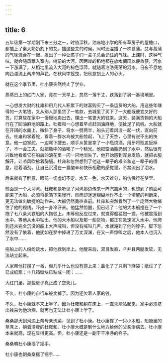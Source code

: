 ```yaml
---
---
---
```

title: 6
---



五年级第一学期刚下来三分之一，时值深秋，油麻地小学的所有草房子的屋檐口，都插上了秦大奶奶割下的艾。插这些艾的时候，同时还混插了一株菖蒲。艾与菖蒲的气味混合在一起，发出了一种让孩子们一辈子总会记住的气味。上课时，这种气味，就会随风飘入室内。树前的大河，因两岸的稻地都在放水搁田以便收获，河水一下涨满了，从稻地里流入大河的棕色浮萍，就随着浩浩荡荡的河水，日夜不息地向西漂流上两岸的芦花，在秋风中摇曳，把秋意刻上人的心头。

就在这个季节里，杜小康突然终止了学业。

蒸蒸日上的红门人家，竟在一天早上，忽然一落千丈，跌落到了另一番境地里。

一心想发大财的杜雍和用几代人积累下的财富购买了一条运货的大船，用这些年赚得的一大笔钱，又从别人那里贷了一笔款，去城里了买下了一大船既便宜又好的货，打算放在家中一慢慢地卖出去，赚出一笔更大的钱来。这天，装满货物的大船行在了回油麻地的路上。杜雍和一心想着早点赶回油麻地，便扯足了风帆。大船就在开阔的水面上，微斜了身子，将水一劈两半，船头迎着风浪一起一伏，直向前去。杜雍和掌着舵，看着一群水鸟被大船惊起，飞上了天空，心里有说不出的快意。他一边掌舵，一边弯下腰去，顺手从筐里拿了一小瓶烧酒，用牙将瓶盖扳掉了，不一会工夫，就把瓶中的酒喝了一个精光。他把空酒瓶扔到了水中，然后很有兴致地看着它在船后的浪花里一闪一闪地消失了。他开始感到浑身发热，就把衣服解开，让凉风吹拂着胸脯。杜雍和忽然想到了他这一辈子的艰辛和这一辈子的得意，趁着酒劲，让自己沉浸在一番酸辛和快乐相融的感觉里，不禁流出了泪水。

后来就有了醉意，眼前一切虚幻不定，水天一色，水天难分，船仿佛行在梦里。

前面是一个大河湾。杜雍和是听见了河湾那边传来一阵汽笛声的，也想到了前面可能来了大船，必须将帆落下来慢行，然而却迷迷糊糊地作不出一个清醒的判断来，更无法做出敏捷的动作来。大船仍然勇往直前。杜雍和突然看到了一个庞然大物堵住了他的视线，吓出一身冷汗来。他猛然惊醒，但已迟了：他的大木船撞在了一个拖了七八条大铁船的大拖驳上。未等他反应过来，就觉得船猛烈一震，他被震落到水中。等他从水中钻出，他的大木船以及那一船货物，都正在急速沉入水中。他爬到还未完全沉没的船上大声喊叫，但没有喊叫几声，水就淹到了他的脖子。脚下忽然没有了依着，他犹如在梦中掉进了万丈深渊，在又一声惊叫之后，他本人也沉入了水中……

拖船上的人纷纷跳水，把他救到岸上。他醒来后，双目发直，Ｐ并且两腿发软，无法站立起来。

人家帮他打捞了一番，但几乎什么也没有捞上来：盐化了了只剩下麻袋；纸烂了了已成纸浆；十几箱糖块已粘成一团；……

大红门里，那些房子真正成了空壳儿。

不久，杜小康的自行车被卖掉了。因为还欠着人家的钱。

不久，杜小康就不来上学了。因为杜雍和躺在床上，一直未能站起来。家中必须挤出钱来为他治病，就再也无法让杜小康上学了。

桑桑那天到河边上帮母亲洗菜，见到了杜小康。杜小康撑了一只小木船，船舱里的草席上，躺着清瘦的杜雍和。杜小康大概是到什么地方给他的父亲治病去。杜小康本来就高，现在显得更高。但，杜小康还是一副干干净净的样子。

桑桑朝杜小康摇了摇手。

杜小康也朝桑桑摇了摇手……